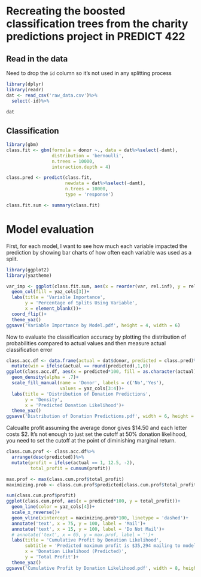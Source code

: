 
# Recreating the boosted classification trees from the charity predictions project in PREDICT 422

## Read in the data
Need to drop the `id` column so it's not used in any splitting process
```{r}
library(dplyr)
library(readr)
dat <- read_csv('raw_data.csv')%>%
  select(-id)%>%
  
dat
```

## Classification 
```{r}
library(gbm)
class.fit <- gbm(formula = donor ~., data = dat%>%select(-damt),
                 distribution = 'bernoulli',
                 n.trees = 10000,
                 interaction.depth = 4)

class.pred <- predict(class.fit,
                      newdata = dat%>%select(-damt),
                      n.trees = 10000,
                      type = 'response')

class.fit.sum <- summary(class.fit)
```

# Model evaluation

First, for each model, I want to see how much each variable impacted the prediction by showing bar charts of how often each variable was used as a split.
```{r}
library(ggplot2)
library(yaztheme)

var_imp <- ggplot(class.fit.sum, aes(x = reorder(var, rel.inf), y = rel.inf))+
  geom_col(fill = yaz_cols[3])+
  labs(title = 'Variable Importance',
       y = 'Percentage of Splits Using Variable',
       x = element_blank())+
  coord_flip()+
  theme_yaz()
ggsave('Variable Importance by Model.pdf', height = 4, width = 6)
```

Now to evaluate the classification accuracy by plotting the distribution of probabilities compared to actual values and then measure actual classification error

```{r}
class.acc.df <- data.frame(actual = dat$donor, predicted = class.pred)%>%
  mutate(win = ifelse(actual == round(predicted),1,0))
ggplot(class.acc.df, aes(x = predicted*100, fill = as.character(actual)))+
  geom_density(alpha = .7)+
  scale_fill_manual(name = 'Donor', labels = c('No','Yes'), 
                    values = yaz_cols[3:4])+
  labs(title = 'Distribution of Donation Predictions',
       y = 'Density',
       x = 'Predicted Donation Likelihood')+
  theme_yaz()
ggsave('Distribution of Donation Predictions.pdf', width = 6, height = 4)
```

Calcualte profit assuming the average donor gives \$14.50 and each letter costs \$2. It's not enough to just set the cutoff at 50% donation likelihood, you need to set the cutoff at the point of diminishing marginal return.
```{r}
class.cum.prof <- class.acc.df%>%
  arrange(desc(predicted))%>%
  mutate(profit = ifelse(actual == 1, 12.5, -2),
         total_profit = cumsum(profit))

max.prof <- max(class.cum.prof$total_profit)
maximizing.prob <- class.cum.prof$predicted[class.cum.prof$total_profit == max.prof]

sum(class.cum.prof$profit)
ggplot(class.cum.prof, aes(x = predicted*100, y = total_profit))+
  geom_line(color = yaz_cols[4])+
  scale_x_reverse()+
  geom_vline(xintercept = maximizing.prob*100, linetype = 'dashed')+
  annotate('text', x = 75, y = 100, label = 'Mail')+
  annotate('text', x = 15, y = 100, label = 'Do Not Mail')+
  # annotate('text', x = 65, y = max.prof, label = '')+
  labs(title = 'Cumulative Profit by Donation Likelihood',
       subtitle = 'Predicted maximum profit is $35,294 mailing to modeled donors only compared to $31,409 mailing to everyone',
       x = 'Donation Likelihood (Predicted)',
       y = 'Total Profit')+
  theme_yaz()
ggsave('Cumulative Profit by Donation Likelihood.pdf', width = 8, height = 5)
```